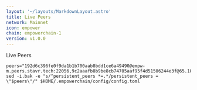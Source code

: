 ```yaml
---
layout: '~/layouts/MarkdownLayout.astro'
title: Live Peers
network: Mainnet
icon: empower
chain: empowerchain-1
version: v1.0.0
---
```

Live Peers 

```
peers="192d6c396fe0f9da1b1b700aab8bdd1ce6a49490@empw-m.peers.stavr.tech:22056,9c2aaafb8b9be8cb74705aaf95f4d51506244e3f@65.109.96.189:26656"
sed -i.bak -e "s/^persistent_peers *=.*/persistent_peers = \"$peers\"/" $HOME/.empowerchain/config/config.toml
```

